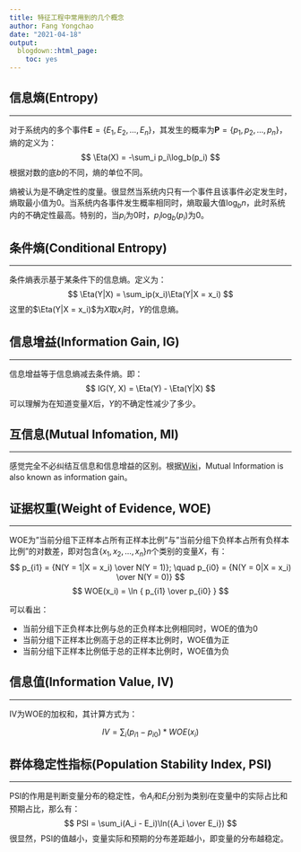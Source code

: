 ```yaml
---
title: 特征工程中常用到的几个概念
author: Fang Yongchao
date: "2021-04-18"
output:
  blogdown::html_page:
    toc: yes
---
```


## 信息熵(Entropy)

--------------------------

对于系统内的多个事件$\boldsymbol{E} = \{ E_1, E_2, ..., E_n \}$，其发生的概率为$\boldsymbol{P} = \{ p_1, p_2, ..., p_n \}$，熵的定义为：
$$
\Eta(X) = -\sum_i p_i\log_b(p_i)
$$
根据对数的底$b$的不同，熵的单位不同。

熵被认为是不确定性的度量。很显然当系统内只有一个事件且该事件必定发生时，熵取最小值为0。当系统内各事件发生概率相同时，熵取最大值$\log_bn$，此时系统内的不确定性最高。特别的，当$p_i$为0时，$p_i \log_b(p_i)$为0。

## 条件熵(Conditional Entropy)

--------------------------

条件熵表示基于某条件下的信息熵。定义为：
$$
\Eta(Y|X) = \sum_ip(x_i)\Eta(Y|X = x_i)
$$
这里的$\Eta(Y|X = x_i)$为$X$取$x_i$时，$Y$的信息熵。


## 信息增益(Information Gain, IG)

--------------------------

信息增益等于信息熵减去条件熵。即：
$$
IG(Y, X) = \Eta(Y) - \Eta(Y|X)
$$
可以理解为在知道变量$X$后，$Y$的不确定性减少了多少。

## 互信息(Mutual Infomation, MI)

--------------------------

感觉完全不必纠结互信息和信息增益的区别。根据[Wiki](https://en.wikipedia.org/wiki/Mutual_information)，Mutual Information is also known as information gain。

## 证据权重(Weight of Evidence, WOE)

--------------------------

WOE为"当前分组下正样本占所有正样本比例"与"当前分组下负样本占所有负样本比例"的对数差，即对包含$\{ x_1, x_2, ..., x_n \}$$n$个类别的变量$X$，有：
$$
p_{i1} = {N(Y = 1|X = x_i) \over N(Y = 1)}; \quad 
p_{i0} = {N(Y = 0|X = x_i) \over N(Y = 0)}
$$
$$
WOE(x_i) = \ln { p_{i1} \over p_{i0} } 
$$

可以看出：

- 当前分组下正负样本比例与总的正负样本比例相同时，WOE的值为0
- 当前分组下正样本比例高于总的正样本比例时，WOE值为正
- 当前分组下正样本比例低于总的正样本比例时，WOE值为负

## 信息值(Information Value, IV)

--------------------------

IV为WOE的加权和，其计算方式为：

$$
IV = \sum_i(p_{i1} - p_{i0})*WOE(x_i)
$$

## 群体稳定性指标(Population Stability Index, PSI)

--------------------------

PSI的作用是判断变量分布的稳定性，令$A_i$和$E_i$分别为类别$i$在变量中的实际占比和预期占比，那么有：
$$
PSI = \sum_i(A_i - E_i)\ln({A_i \over E_i})
$$
很显然，PSI的值越小，变量实际和预期的分布差距越小，即变量的分布越稳定。